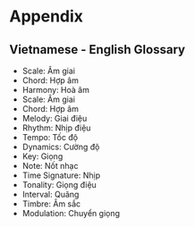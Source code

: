 # Appendix

## Vietnamese - English Glossary

* Scale: Âm giai
* Chord: Hợp âm
* Harmony: Hoà âm
* Scale: Âm giai
* Chord: Hợp âm
* Melody: Giai điệu
* Rhythm: Nhịp điệu
* Tempo: Tốc độ
* Dynamics: Cường độ
* Key: Giọng
* Note: Nốt nhạc
* Time Signature: Nhịp
* Tonality: Giọng điệu
* Interval: Quãng
* Timbre: Âm sắc
* Modulation: Chuyển giọng